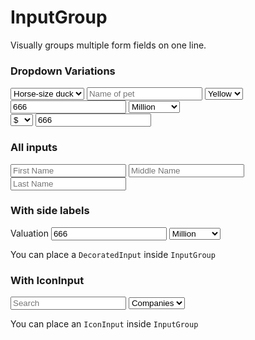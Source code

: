 

<Meta title="Components|Forms/InputGroup" component={InputGroup} />

# InputGroup

Visually groups multiple form fields on one line.

<Props of={InputGroup} />

### Dropdown Variations

<Preview>
  <Story name="Dropdown Variations">
    <React.Fragment>
      <div className="margin--bottom">
        <InputGroup>
          <select name="type">
            <option value="1">Horse-size duck</option>
            <option value="2">Duck-size horse</option>
          </select>
          <input type="text" placeholder="Name of pet" />
          <select name="color">
            <option value="1">Yellow</option>
            <option value="2">Brown</option>
            <option value="2">White</option>
          </select>
        </InputGroup>
      </div>
      <div className="margin--bottom">
        <InputGroup>
          <input type="number" value="666" />
          <select name="unit">
            <option value="1">Million</option>
            <option value="2">Thousand</option>
          </select>
        </InputGroup>
      </div>
      <div className="margin--bottom">
      </div>
      <div className="margin--bottom">
        <InputGroup>
          <select name="currencty">
            <option value="USD">$</option>
            <option value="GBP">￡</option>
            <option value="YEN">￥</option>
          </select>
          <input type="number" value="666" />
        </InputGroup>
      </div>
    </React.Fragment>
  </Story>
</Preview>

### All inputs

<Preview>
  <Story name="All inputs">
    <InputGroup>
      <input type="text" placeholder="First Name" />
      <input type="text" placeholder="Middle Name" />
      <input type="text" placeholder="Last Name" />
    </InputGroup>
  </Story>
</Preview>

### With side labels

<Preview>
  <Story name="With side labels">
    <React.Fragment>
      <label>Valuation</label>
      <InputGroup>
        <DecoratedInput before="$">
          <input type="number" value="666" />
        </DecoratedInput>
        <select name="unit">
          <option value="1">Million</option>
          <option value="2">Thousand</option>
        </select>
      </InputGroup>
      <p className="margin--top">
        You can place a <code>DecoratedInput</code> inside <code>InputGroup</code>
      </p>
    </React.Fragment>
  </Story>
</Preview>

### With IconInput

<Preview>
  <Story name="With IconInput">
    <React.Fragment>
      <InputGroup>
        <IconInput IconLeft={SearchIcon}>
          <input type="search" placeholder="Search" />
        </IconInput>
        <select name="unit">
          <option value="1">Companies</option>
          <option value="2">Investors</option>
        </select>
      </InputGroup>
      <p className="margin--top">
        You can place an <code>IconInput</code> inside <code>InputGroup</code>
      </p>
    </React.Fragment>
  </Story>
</Preview>